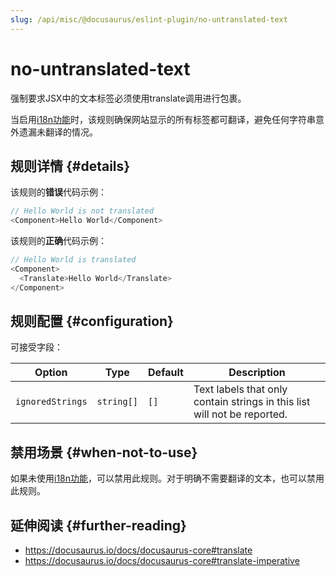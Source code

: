 ```yaml
---
slug: /api/misc/@docusaurus/eslint-plugin/no-untranslated-text
---
```


# no-untranslated-text


强制要求JSX中的文本标签必须使用translate调用进行包裹。

当启用[i18n功能](../../../i18n/i18n-introduction.mdx)时，该规则确保网站显示的所有标签都可翻译，避免任何字符串意外遗漏未翻译的情况。

## 规则详情 {#details}

该规则的**错误**代码示例：

```js
// Hello World is not translated
<Component>Hello World</Component>
```

该规则的**正确**代码示例：

```js
// Hello World is translated
<Component>
  <Translate>Hello World</Translate>
</Component>
```

## 规则配置 {#configuration}

可接受字段：

<APITable>

| Option | Type | Default | Description |
| --- | --- | --- | --- |
| `ignoredStrings` | `string[]` | `[]` | Text labels that only contain strings in this list will not be reported. |

</APITable>

## 禁用场景 {#when-not-to-use}

如果未使用[i18n功能](../../../i18n/i18n-introduction.mdx)，可以禁用此规则。对于明确不需要翻译的文本，也可以禁用此规则。

## 延伸阅读 {#further-reading}

- https://docusaurus.io/docs/docusaurus-core#translate
- https://docusaurus.io/docs/docusaurus-core#translate-imperative